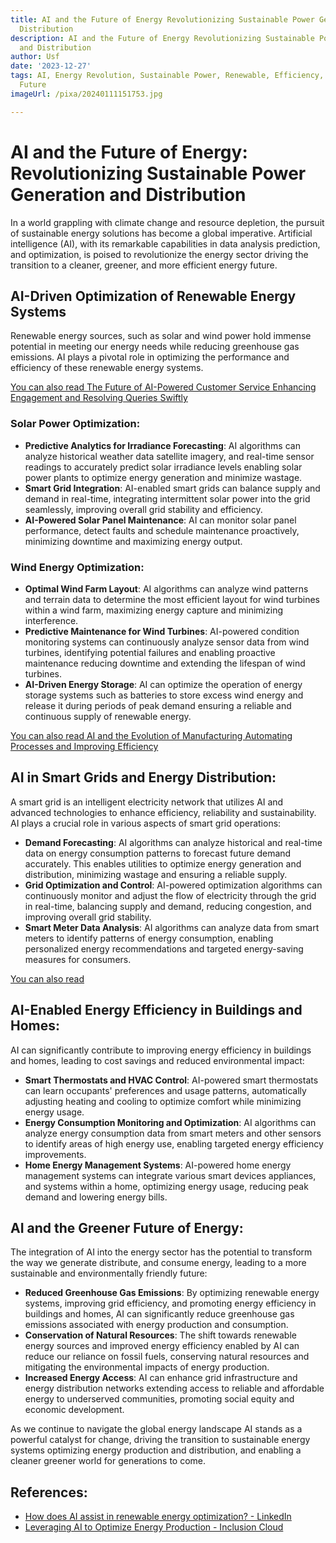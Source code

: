 ```yaml
---
title: AI and the Future of Energy Revolutionizing Sustainable Power Generation and
  Distribution
description: AI and the Future of Energy Revolutionizing Sustainable Power Generation
  and Distribution
author: Usf
date: '2023-12-27'
tags: AI, Energy Revolution, Sustainable Power, Renewable, Efficiency, Distribution,
  Future
imageUrl: /pixa/20240111151753.jpg

---
```

#  AI and  the Future of Energy:  Revolutionizing Sustainable Power Generation and Distribution

In a world grappling with climate change and resource depletion,  the pursuit of sustainable energy solutions has become a global imperative. Artificial intelligence (AI), with its remarkable capabilities in data analysis prediction, and optimization,  is poised to revolutionize the energy sector driving the transition to a cleaner, greener, and more efficient energy future.

## AI-Driven Optimization of  Renewable Energy Systems

Renewable energy sources, such as solar and wind power hold immense  potential in meeting our  energy needs while reducing  greenhouse gas emissions. AI plays a pivotal role in optimizing the performance  and efficiency of these renewable energy systems.

[You can also read The Future of AI-Powered Customer Service Enhancing Engagement and Resolving  Queries Swiftly](The%20Future%20of%20AI-Powered%20Customer%20Service%20Enhancing%20Engagement%20and%20Resolving%20Queries%20Swiftly)


### Solar  Power Optimization:

-  **Predictive Analytics for Irradiance  Forecasting**: AI algorithms  can analyze  historical weather data satellite  imagery,  and real-time sensor readings to accurately  predict solar irradiance levels enabling solar power plants to optimize energy generation and minimize wastage.
- **Smart Grid Integration**: AI-enabled smart grids can balance supply and demand in real-time, integrating intermittent solar power into the grid seamlessly, improving  overall grid stability and efficiency.
- **AI-Powered Solar Panel Maintenance**: AI can  monitor solar panel performance, detect faults and schedule maintenance proactively, minimizing downtime and maximizing energy output.

###  Wind Energy Optimization:

- **Optimal Wind Farm Layout**: AI algorithms  can analyze wind patterns and terrain data to determine the most efficient layout for wind turbines within a wind farm, maximizing energy capture and minimizing interference.
- **Predictive Maintenance for Wind Turbines**: AI-powered condition monitoring systems can  continuously analyze sensor data from wind turbines, identifying potential failures and enabling proactive maintenance reducing downtime  and extending the lifespan of wind turbines.
- **AI-Driven Energy Storage**: AI  can optimize the operation of energy storage systems such as batteries  to  store excess wind energy and  release it during periods of peak  demand ensuring a reliable  and continuous supply  of renewable energy.

[You can also read AI and the Evolution of Manufacturing Automating Processes and Improving  Efficiency](AI%20and%20the%20Evolution%20of%20Manufacturing%20Automating%20Processes%20and%20Improving%20Efficiency)


## AI in Smart Grids and  Energy Distribution:

A smart grid is an intelligent electricity network that utilizes  AI and advanced technologies to enhance efficiency, reliability and sustainability.  AI plays a  crucial role in various aspects of smart grid operations:

- **Demand  Forecasting**: AI algorithms can analyze historical and real-time data on  energy consumption patterns to forecast future demand accurately. This enables utilities to optimize energy generation and distribution, minimizing wastage and ensuring a reliable supply.
- **Grid Optimization and Control**: AI-powered optimization algorithms can continuously monitor and  adjust the flow of electricity through the grid in real-time, balancing supply and demand, reducing  congestion, and improving  overall grid stability.
-  **Smart Meter Data Analysis**: AI algorithms can analyze data  from smart meters to  identify patterns of energy consumption, enabling  personalized  energy recommendations and targeted energy-saving measures for consumers.

[You  can also read ]()


## AI-Enabled Energy Efficiency in Buildings and Homes:

AI can significantly  contribute to improving energy efficiency in buildings and homes,  leading to cost savings and  reduced environmental  impact:

- **Smart Thermostats and HVAC Control**: AI-powered smart thermostats can learn occupants' preferences and usage patterns, automatically adjusting heating  and  cooling  to optimize comfort while minimizing energy usage.
- **Energy Consumption Monitoring and Optimization**: AI algorithms can analyze energy  consumption data from smart meters and other sensors to identify  areas of high energy use, enabling targeted energy efficiency improvements.
- **Home Energy Management  Systems**: AI-powered  home energy management systems can integrate various smart devices appliances, and systems within a home, optimizing energy  usage, reducing  peak demand and lowering energy bills.

## AI and the Greener Future of Energy:

The  integration of AI  into  the energy sector has the potential to transform the way we generate distribute, and consume energy, leading to a more sustainable and environmentally friendly future:

- **Reduced Greenhouse Gas Emissions**: By optimizing renewable energy systems, improving grid efficiency, and promoting energy efficiency in buildings and homes, AI  can significantly reduce greenhouse gas emissions associated with energy production and consumption.
- **Conservation of Natural Resources**: The shift towards renewable energy sources  and improved energy efficiency enabled by AI can reduce our reliance  on fossil fuels, conserving natural resources and mitigating the environmental impacts of energy production.
-  **Increased Energy Access**: AI  can enhance grid infrastructure and energy distribution networks extending access to reliable and affordable energy to underserved  communities, promoting social equity and economic development.

As we  continue to  navigate the global energy landscape AI stands as a powerful catalyst for change,  driving the transition to sustainable energy  systems optimizing energy production and distribution, and enabling a cleaner greener world for generations to come.

## References:
- [How does AI assist in renewable energy optimization? - LinkedIn](https://www.linkedin.com/pulse/how-does-ai-assist-renewable-energy-optimization-ai-news-zaq7e)
- [Leveraging AI to Optimize Energy Production - Inclusion Cloud](https://inclusioncloud.com/insights/blog/ai-energy-production/)
